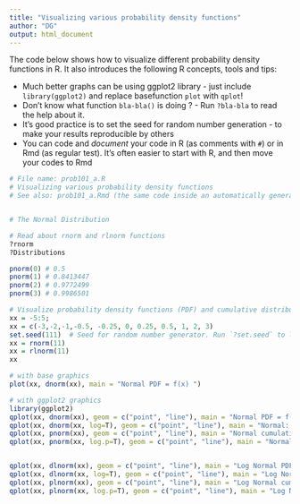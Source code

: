 ```yaml
---
title: "Visualizing various probability density functions"
author: "DG"
output: html_document
---
```


The code below shows how to visualize different  probability density functions in R.
It also introduces the following R concepts,  tools and tips:

- Much better graphs can be using ggplot2 library - just include  `library(ggplot2)` and replace basefunction `plot` with `qplot`!
- Don't know what function `bla-bla()` is doing ?  - Run `?bla-bla` to read the help about it.
- It's good practice is to set the seed for random number generation - to make your results reproducible by others
- You can code and _document_ your code in R (as comments with `#`) or in Rmd (as regular test). 
It's often easier to start with R, and then move your codes to Rmd

```r

# File name: prob101_a.R
# Visualizing various probability density functions
# See also: prob101_a.Rmd (the same code inside an automatically generated report)


# The Normal Distribution

# Read about rnorm and rlnorm functions
?rnorm
?Distributions

pnorm(0) # 0.5
pnorm(1) # 0.8413447
pnorm(2) # 0.9772499
pnorm(3) # 0.9986501

# Visualize probability density functions (PDF) and cumulative distribution function (CDF) with different sample points for different distributions
xx = -5:5; 
xx = c(-3,-2,-1,-0.5, -0.25, 0, 0.25, 0.5, 1, 2, 3)
set.seed(111)  # Seed for random number generator. Run `?set.seed` to learn about any function you don't know
xx = rnorm(11)
xx = rlnorm(11)
xx

# with base graphics
plot(xx, dnorm(xx), main = "Normal PDF = f(x) ") 

# with ggplot2 graphics
library(ggplot2)
qplot(xx, dnorm(xx), geom = c("point", "line"), main = "Normal PDF = f(x) ") 
qplot(xx, dnorm(xx, log=T), geom = c("point", "line"), main = "Normal: PDF = f(x) ")
qplot(xx, pnorm(xx), geom = c("point", "line"), main = "Normal cumulative PDF (i.e. integral under curve from -inf to x) ")
qplot(xx, pnorm(xx, log.p=T), geom = c("point", "line"), main = "Normal: cumulative PDF (i.e. integral under curve from -inf to x) ")


qplot(xx, dlnorm(xx), geom = c("point", "line"), main = "Log Normal PDF = f(x) ")
qplot(xx, dlnorm(xx, log=T), geom = c("point", "line"), main = "Log Normal: PDF = f(x) ")
qplot(xx, plnorm(xx), geom = c("point", "line"), main = "Log Normal cumulative PDF (i.e. integral under curve from -inf to x) ")
qplot(xx, plnorm(xx, log.p=T), geom = c("point", "line"), main = "Log Normal: cumulative PDF (i.e. integral under curve from -inf to x) ")


```
